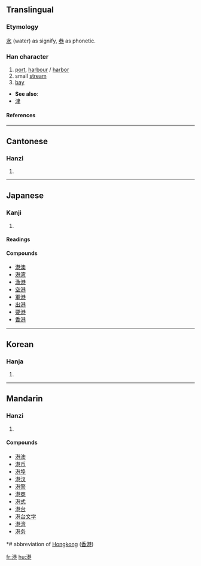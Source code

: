 ==Translingual==
===Etymology===
[[水]] (water) as signify, [[巷]] as phonetic.
===Han character===
{{Han char|rn=85|rad=水|as=09|sn=12|four=3411<sub>7</sub>|canj=水廿金山 (ETCU)}}
# [[port]], [[harbour]] / [[harbor]]
# small [[stream]]
# [[bay]]


* '''See also''':
* [[津]]
====References====
{{Han ref|kx=0635.040|dkj=17783|dj=1042.020|hdz=31668.070|uh=6E2F|ud=28207|bh=B4E4|bd=46308}}

----
==Cantonese==
===Hanzi===
{{yue-hanzi|jyut=|y=gong2}}
# {{defn|Cantonese}}

----
==Japanese==
===Kanji===
{{ja-kanji|grade=|rs=水09}}
# {{defn|Japanese}} 
====Readings====
{{ja-readings|on=[[こう]] (kō)|kun=[[みなと]] (minato)}}

====Compounds====
*[[港澳]]
*[[港湾]]
*[[漁港]]
*[[空港]]
*[[軍港]]
*[[出港]]
*[[要港]]
*[[香港]]

----
==Korean==
===Hanja===
{{ko-hanja|hangeul=[[항]]|eumhun=|rv=hang|mr=hang|y=hang}}
# {{defn|Korean}}

----
==Mandarin==
===Hanzi===
{{cmn-hanzi|pin=[[gǎng]] (gang3)|wg=kang<sup>3</sup>}}
# {{defn|Mandarin}}

====Compounds====
*[[港澳]]
*[[港币]]
*[[港埠]]
*[[港汊]]
*[[港警]]
*[[港商]]
*[[港式]]
*[[港台]]
*[[港台文学]]
*[[港湾]]
*[[港务]]


*# abbreviation of [[Hongkong]] ([[香港]])

[[fr:港]]
[[hu:港]]